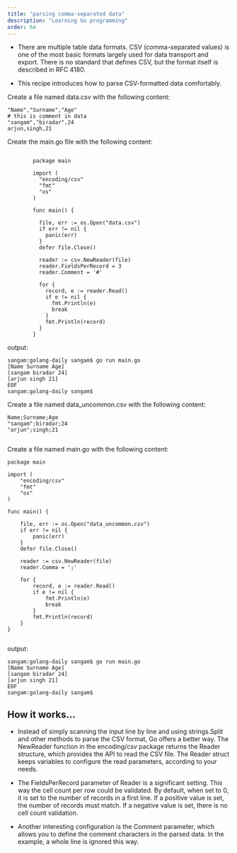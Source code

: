 ```yaml
---
title: "parsing comma-separated data"
description: "Learning Go programming"
order: 64
---
```





- There are multiple table data formats. CSV (comma-separated values) is one of the most basic formats largely used for data transport and export. There is no standard that defines CSV, but the format itself is described in RFC 4180.

- This recipe introduces how to parse CSV-formatted data comfortably.

Create a file named data.csv with the following content:
```
"Name","Surname","Age"
# this is comment in data
"sangam","biradar",24
arjun,singh,21

```
Create the main.go file with the following content:
```

        package main

        import (
          "encoding/csv"
          "fmt"
          "os"
        )

        func main() {

          file, err := os.Open("data.csv")
          if err != nil {
            panic(err)
          }
          defer file.Close()

          reader := csv.NewReader(file)
          reader.FieldsPerRecord = 3
          reader.Comment = '#'

          for {
            record, e := reader.Read()
            if e != nil {
              fmt.Println(e)
              break
            }
            fmt.Println(record)
          }
        }

```

output:

```
sangam:golang-daily sangam$ go run main.go
[Name Surname Age]
[sangam biradar 24]
[arjun singh 21]
EOF
sangam:golang-daily sangam$ 

```
Create a file named data_uncommon.csv with the following content:
```
Name;Surname;Age
"sangam";biradar;24
"arjun";singh;21


```
Create a file named main.go with the following content:
```
package main

import (
	"encoding/csv"
	"fmt"
	"os"
)

func main() {

	file, err := os.Open("data_uncommon.csv")
	if err != nil {
		panic(err)
	}
	defer file.Close()

	reader := csv.NewReader(file)
	reader.Comma = ';'

	for {
		record, e := reader.Read()
		if e != nil {
			fmt.Println(e)
			break
		}
		fmt.Println(record)
	}
}


```
output:
```
sangam:golang-daily sangam$ go run main.go
[Name Surname Age]
[sangam biradar 24]
[arjun singh 21]
EOF
sangam:golang-daily sangam$ 
```

## How it works...

- Instead of simply scanning the input line by line and using strings.Split and other methods to parse the CSV format, Go offers a better way. The NewReader function in the encoding/csv package returns the Reader structure, which provides the API to read the CSV file. The Reader struct keeps variables to configure the read parameters, according to your needs.

- The FieldsPerRecord parameter of Reader is a significant setting. This way the cell count per row could be validated. By default, when set to 0, it is set to the number of records in a first line. If a positive value is set, the number of records must match. If a negative value is set, there is no cell count validation.

- Another interesting configuration is the Comment parameter, which allows you to define the comment characters in the parsed data. In the example, a whole line is ignored this way.
